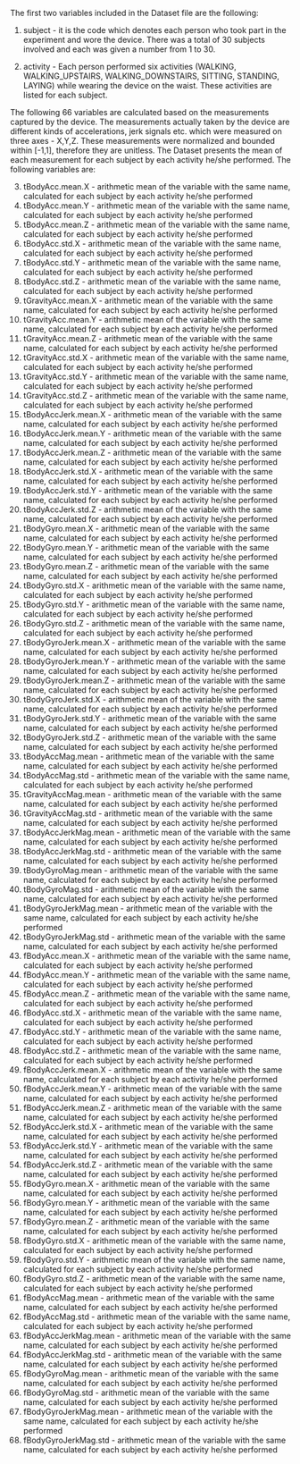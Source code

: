 The first two variables included in the Dataset file are the following:

1. subject - it is the code which denotes each  person who took part in the experiment and wore the device. There was a total of 30 subjects involved and each was given a number from 1 to 30.

2. activity - Each person performed six activities (WALKING, WALKING_UPSTAIRS, WALKING_DOWNSTAIRS, SITTING, STANDING, LAYING) while wearing the device on the waist. These activities are listed for each subject.

The following 66 variables are calculated based on the measurements captured by the device. The measurements actually taken by the device are different kinds of accelerations, jerk signals etc. which were measured on three axes - X,Y,Z. These measurements were normalized and bounded within [-1,1], therefore they are unitless. The Dataset presents the mean of each measurement for each subject by each activity he/she performed. The following variables are:

3. tBodyAcc.mean.X - arithmetic mean of the variable with the same name, calculated for each subject by each activity he/she performed
4. tBodyAcc.mean.Y - arithmetic mean of the variable with the same name, calculated for each subject by each activity he/she performed
5. tBodyAcc.mean.Z - arithmetic mean of the variable with the same name, calculated for each subject by each activity he/she performed
6. tBodyAcc.std.X - arithmetic mean of the variable with the same name, calculated for each subject by each activity he/she performed
7. tBodyAcc.std.Y - arithmetic mean of the variable with the same name, calculated for each subject by each activity he/she performed
8. tBodyAcc.std.Z - arithmetic mean of the variable with the same name, calculated for each subject by each activity he/she performed
9. tGravityAcc.mean.X - arithmetic mean of the variable with the same name, calculated for each subject by each activity he/she performed
10. tGravityAcc.mean.Y - arithmetic mean of the variable with the same name, calculated for each subject by each activity he/she performed
11. tGravityAcc.mean.Z - arithmetic mean of the variable with the same name, calculated for each subject by each activity he/she performed
12. tGravityAcc.std.X - arithmetic mean of the variable with the same name, calculated for each subject by each activity he/she performed
13. tGravityAcc.std.Y - arithmetic mean of the variable with the same name, calculated for each subject by each activity he/she performed
14. tGravityAcc.std.Z - arithmetic mean of the variable with the same name, calculated for each subject by each activity he/she performed
15. tBodyAccJerk.mean.X - arithmetic mean of the variable with the same name, calculated for each subject by each activity he/she performed
16. tBodyAccJerk.mean.Y - arithmetic mean of the variable with the same name, calculated for each subject by each activity he/she performed
17. tBodyAccJerk.mean.Z - arithmetic mean of the variable with the same name, calculated for each subject by each activity he/she performed
18. tBodyAccJerk.std.X - arithmetic mean of the variable with the same name, calculated for each subject by each activity he/she performed
19. tBodyAccJerk.std.Y - arithmetic mean of the variable with the same name, calculated for each subject by each activity he/she performed
20. tBodyAccJerk.std.Z - arithmetic mean of the variable with the same name, calculated for each subject by each activity he/she performed
21. tBodyGyro.mean.X - arithmetic mean of the variable with the same name, calculated for each subject by each activity he/she performed
22. tBodyGyro.mean.Y - arithmetic mean of the variable with the same name, calculated for each subject by each activity he/she performed
23. tBodyGyro.mean.Z - arithmetic mean of the variable with the same name, calculated for each subject by each activity he/she performed
24. tBodyGyro.std.X - arithmetic mean of the variable with the same name, calculated for each subject by each activity he/she performed
25. tBodyGyro.std.Y - arithmetic mean of the variable with the same name, calculated for each subject by each activity he/she performed
26. tBodyGyro.std.Z - arithmetic mean of the variable with the same name, calculated for each subject by each activity he/she performed
27. tBodyGyroJerk.mean.X - arithmetic mean of the variable with the same name, calculated for each subject by each activity he/she performed
28. tBodyGyroJerk.mean.Y - arithmetic mean of the variable with the same name, calculated for each subject by each activity he/she performed
29. tBodyGyroJerk.mean.Z - arithmetic mean of the variable with the same name, calculated for each subject by each activity he/she performed
30. tBodyGyroJerk.std.X - arithmetic mean of the variable with the same name, calculated for each subject by each activity he/she performed
31. tBodyGyroJerk.std.Y - arithmetic mean of the variable with the same name, calculated for each subject by each activity he/she performed
32. tBodyGyroJerk.std.Z - arithmetic mean of the variable with the same name, calculated for each subject by each activity he/she performed
33. tBodyAccMag.mean - arithmetic mean of the variable with the same name, calculated for each subject by each activity he/she performed
34. tBodyAccMag.std - arithmetic mean of the variable with the same name, calculated for each subject by each activity he/she performed
35. tGravityAccMag.mean - arithmetic mean of the variable with the same name, calculated for each subject by each activity he/she performed
36. tGravityAccMag.std - arithmetic mean of the variable with the same name, calculated for each subject by each activity he/she performed
37. tBodyAccJerkMag.mean - arithmetic mean of the variable with the same name, calculated for each subject by each activity he/she performed
38. tBodyAccJerkMag.std - arithmetic mean of the variable with the same name, calculated for each subject by each activity he/she performed
39. tBodyGyroMag.mean - arithmetic mean of the variable with the same name, calculated for each subject by each activity he/she performed
40. tBodyGyroMag.std - arithmetic mean of the variable with the same name, calculated for each subject by each activity he/she performed
41. tBodyGyroJerkMag.mean - arithmetic mean of the variable with the same name, calculated for each subject by each activity he/she performed
42. tBodyGyroJerkMag.std - arithmetic mean of the variable with the same name, calculated for each subject by each activity he/she performed
43. fBodyAcc.mean.X - arithmetic mean of the variable with the same name, calculated for each subject by each activity he/she performed
44. fBodyAcc.mean.Y - arithmetic mean of the variable with the same name, calculated for each subject by each activity he/she performed
45. fBodyAcc.mean.Z - arithmetic mean of the variable with the same name, calculated for each subject by each activity he/she performed
46. fBodyAcc.std.X - arithmetic mean of the variable with the same name, calculated for each subject by each activity he/she performed
47. fBodyAcc.std.Y - arithmetic mean of the variable with the same name, calculated for each subject by each activity he/she performed
48. fBodyAcc.std.Z - arithmetic mean of the variable with the same name, calculated for each subject by each activity he/she performed
49. fBodyAccJerk.mean.X - arithmetic mean of the variable with the same name, calculated for each subject by each activity he/she performed
50. fBodyAccJerk.mean.Y - arithmetic mean of the variable with the same name, calculated for each subject by each activity he/she performed
51. fBodyAccJerk.mean.Z - arithmetic mean of the variable with the same name, calculated for each subject by each activity he/she performed
52. fBodyAccJerk.std.X - arithmetic mean of the variable with the same name, calculated for each subject by each activity he/she performed
53. fBodyAccJerk.std.Y - arithmetic mean of the variable with the same name, calculated for each subject by each activity he/she performed
54. fBodyAccJerk.std.Z - arithmetic mean of the variable with the same name, calculated for each subject by each activity he/she performed
55. fBodyGyro.mean.X - arithmetic mean of the variable with the same name, calculated for each subject by each activity he/she performed
56. fBodyGyro.mean.Y - arithmetic mean of the variable with the same name, calculated for each subject by each activity he/she performed
57. fBodyGyro.mean.Z - arithmetic mean of the variable with the same name, calculated for each subject by each activity he/she performed
58. fBodyGyro.std.X - arithmetic mean of the variable with the same name, calculated for each subject by each activity he/she performed
59. fBodyGyro.std.Y - arithmetic mean of the variable with the same name, calculated for each subject by each activity he/she performed
60. fBodyGyro.std.Z - arithmetic mean of the variable with the same name, calculated for each subject by each activity he/she performed
61. fBodyAccMag.mean - arithmetic mean of the variable with the same name, calculated for each subject by each activity he/she performed
62. fBodyAccMag.std - arithmetic mean of the variable with the same name, calculated for each subject by each activity he/she performed
63. fBodyAccJerkMag.mean - arithmetic mean of the variable with the same name, calculated for each subject by each activity he/she performed
64. fBodyAccJerkMag.std - arithmetic mean of the variable with the same name, calculated for each subject by each activity he/she performed
65. fBodyGyroMag.mean - arithmetic mean of the variable with the same name, calculated for each subject by each activity he/she performed
66. fBodyGyroMag.std - arithmetic mean of the variable with the same name, calculated for each subject by each activity he/she performed
67. fBodyGyroJerkMag.mean - arithmetic mean of the variable with the same name, calculated for each subject by each activity he/she performed
68. fBodyGyroJerkMag.std - arithmetic mean of the variable with the same name, calculated for each subject by each activity he/she performed
